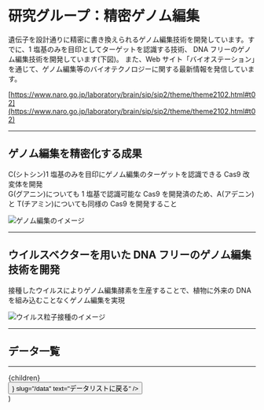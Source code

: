 

# 研究グループ：精密ゲノム編集

遺伝子を設計通りに精密に書き換えられるゲノム編集技術を開発しています。すでに、1 塩基のみを目印としてターゲットを認識する技術、 DNA フリーのゲノム編集技術を開発しています(下図)。 また、Web サイト「バイオステーション」を通じて、ゲノム編集等のバイオテクノロジーに関する最新情報を発信しています。

[https://www.naro.go.jp/laboratory/brain/sip/sip2/theme/theme2102.html#t02](https://www.naro.go.jp/laboratory/brain/sip/sip2/theme/theme2102.html#t02)

---

## ゲノム編集を精密化する成果

C(シトシン)1 塩基のみを目印にゲノム編集のターゲットを認識できる Cas9 改変体を開発<br />G(グアニン)についても 1 塩基で認識可能な Cas9 を開発済のため、A(アデニン)と T(チアミン)についても同様の Cas9 を開発すること

<Image
  src="/groupImg01.png"
  alt="ゲノム編集のイメージ"
  width={540}
  height={395}
/>

---

## ウイルスベクターを用いた DNA フリーのゲノム編集技術を開発

接種したウイルスによりゲノム編集酵素を生産することで、植物に外来の DNA を組み込むことなくゲノム編集を実現

<Image
  src="/groupImg02.png"
  alt="ウイルス粒子接種のイメージ"
  width={540}
  height={218}
/>

---

## データ一覧

<GroupDetailList
  group="精密ゲノム編集"
  url=""
  data="花卉ゲノム・転写産物解析データ"
  target="花卉"
  provider="小野道之"
  accessLevel="グループ内共有"
/>

---

  <Layout title={title}>
    <LowerPageLayout>
      <Breadcrumbs title={title} childTitle={childTitle} />
      <MdxLayout>
        {children}
        <div
          className={css`
            display: flex;
            justify-content: center;
          `}
        >
          <Button
            iconLeft={
              <svg
                xmlns="http://www.w3.org/2000/svg"
                width="16"
                height="16"
                viewBox="0 0 16 16"
              >
                <path
                  id="arrow-up-circle-outline"
                  d="M8.8,3.2H7.2V9.6L4.4,6.8,3.264,7.936,8,12.672l4.736-4.736L11.6,6.8,8.8,9.6V3.2M8,16A8,8,0,1,0,0,8a8,8,0,0,0,8,8m0-1.6A6.4,6.4,0,1,1,14.4,8,6.4,6.4,0,0,1,8,14.4Z"
                  transform="translate(16) rotate(90)"
                  fill="#fff"
                />
              </svg>
            }
            slug="/data"
            text="データリストに戻る"
          />
        </div>
      </MdxLayout>
    </LowerPageLayout>
  </Layout>
)
